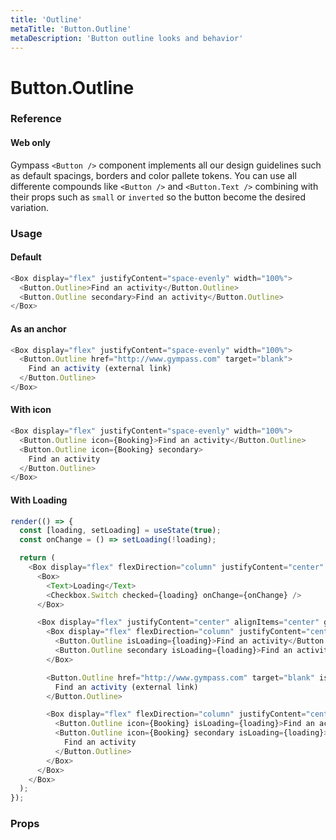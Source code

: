 ```yaml
---
title: 'Outline'
metaTitle: 'Button.Outline'
metaDescription: 'Button outline looks and behavior'
---
```


# Button.Outline

### Reference

#### Web only

Gympass `<Button />` component implements all our design guidelines such as default spacings, borders and color pallete tokens.
You can use all differente compounds like `<Button />` and `<Button.Text />` combining with their props such as `small` or `inverted` so the button become the desired variation.

### Usage

#### Default

```javascript
<Box display="flex" justifyContent="space-evenly" width="100%">
  <Button.Outline>Find an activity</Button.Outline>
  <Button.Outline secondary>Find an activity</Button.Outline>
</Box>
```

#### As an anchor

```javascript
<Box display="flex" justifyContent="space-evenly" width="100%">
  <Button.Outline href="http://www.gympass.com" target="blank">
    Find an activity (external link)
  </Button.Outline>
</Box>
```

#### With icon

```javascript
<Box display="flex" justifyContent="space-evenly" width="100%">
  <Button.Outline icon={Booking}>Find an activity</Button.Outline>
  <Button.Outline icon={Booking} secondary>
    Find an activity
  </Button.Outline>
</Box>
```

#### With Loading

```javascript state
render(() => {
  const [loading, setLoading] = useState(true);
  const onChange = () => setLoading(!loading);

  return (
    <Box display="flex" flexDirection="column" justifyContent="center" alignItems="start" width="auto" gap="large">
      <Box>
        <Text>Loading</Text>
        <Checkbox.Switch checked={loading} onChange={onChange} />
      </Box>

      <Box display="flex" justifyContent="center" alignItems="center" gap="xxlarge">
        <Box display="flex" flexDirection="column" justifyContent="center" alignItems="center" gap="xxlarge">
          <Button.Outline isLoading={loading}>Find an activity</Button.Outline>
          <Button.Outline secondary isLoading={loading}>Find an activity</Button.Outline>
        </Box>

        <Button.Outline href="http://www.gympass.com" target="blank" isLoading={loading}>
          Find an activity (external link)
        </Button.Outline>

        <Box display="flex" flexDirection="column" justifyContent="center" alignItems="center" gap="xxlarge">
          <Button.Outline icon={Booking} isLoading={loading}>Find an activity</Button.Outline>
          <Button.Outline icon={Booking} secondary isLoading={loading}>
            Find an activity
          </Button.Outline>
        </Box>
      </Box>
    </Box>
  );
});
```

### Props

<PropsTable component="Button" platform="web" />
